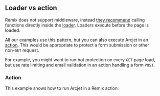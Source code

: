 
## Loader vs action

Remix does not support middleware, instead
[they recommend](https://github.com/remix-run/remix/discussions/1432) calling
functions directly inside the
[loader](https://remix.run/docs/en/main/route/loader). Loaders execute before
the page is loaded.

All our examples use this pattern, but you can also execute Arcjet in an
[action](https://remix.run/docs/en/main/route/action). This would be appropriate
to protect a form submission or other non-`GET` request.

For example, you might want to run bot protection on every `GET` page load, but
use rate limiting and email validation in an action handling a form `POST`.

### Action

This example shows how to run Arcjet in a Remix action:

<SelectableContent client:load syncKey="language" frameworkSwitcher>
  <div slot="TS" slotIdx="1">
    <Code code={ActionTS} lang="ts" />
  </div>
  <div slot="JS" slotIdx="2">
    <Code code={ActionJS} lang="js" />
  </div>
</SelectableContent>
